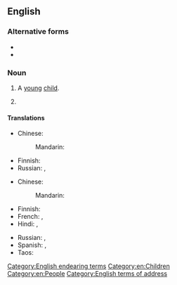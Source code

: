 ==English==

===Alternative forms===
* {{alter|en|littlun}}
* {{alter|en|littl'un}}

===Noun===
{{en-noun}}

# A [[young]] [[child]].
#: {{syn|en|Thesaurus:child}}
#: {{ux|en|The toy store was full of '''little ones'''.}}
# {{n-g|A [[term of endearment]], especially toward a [[child]].}}

====Translations====
{{trans-top|young child}}
* Chinese:
*: Mandarin: {{t+|cmn|小孩子|tr=xiǎoháizi|sc=Hani}}
{{trans-mid}}
* Finnish: {{t+|fi|pikkulapsi}}
* Russian: {{t+|ru|малы́ш|m}}, {{t+|ru|малы́шка|f}}
{{trans-bottom}}

{{trans-top|term of endearment}}
* Chinese:
*: Mandarin: {{t+|cmn|小朋友|tr=xiǎopéngyou|sc=Hani}}
* Finnish: {{t+|fi|pikkuinen}}
* French: {{t+|fr|petit|m}}, {{t+|fr|petite|f}}
* Hindi: {{t|hi|छोटू|m}}, {{t+|hi|छोटी|f}}
{{trans-mid}}
* Russian: {{t+|ru|кро́шка|f}}, {{t+|ru|де́тка|f}}
* Spanish: {{t+|es|pequeño|m}}, {{t+|es|pequeña|f}}
* Taos: {{t|twf|ȕ’úna}}
{{trans-bottom}}

[[Category:English endearing terms]]
[[Category:en:Children]]
[[Category:en:People]]
[[Category:English terms of address]]